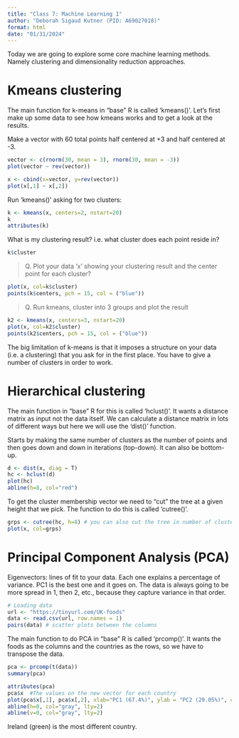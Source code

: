 ```yaml
---
title: "Class 7: Machine Learning 1"
author: "Deborah Sigaud Kutner (PID: A69027018)"
format: html
date: "01/31/2024"
---
```

Today we are going to explore some core machine learning methods. Namely clustering and dimensionality reduction approaches.

# Kmeans clustering
The main function for k-means in "base" R is called 'kmeans()'. Let's first make up some data to see how kmeans works and to get a look at the results.

Make a vector with 60 total points half centered at +3 and half centered at -3.

```r
vector <- c(rnorm(30, mean = 3), rnorm(30, mean = -3))
plot(vector ~ rev(vector))

x <- cbind(x=vector, y=rev(vector))
plot(x[,1] ~ x[,2])

```

Run 'kmeans()' asking for two clusters:

```r
k <- kmeans(x, centers=2, nstart=20)
k
attributes(k)
```
What is my clustering result? i.e. what cluster does each point reside in?

```r
k$cluster
```
> Q. Plot your data 'x' showing your clustering result and the center point for each cluster?

```r
plot(x, col=k$cluster)
points(k$centers, pch = 15, col = ("blue"))
```

> Q. Run kmeans, cluster into 3 groups and plot the result

```r
k2 <- kmeans(x, centers=3, nstart=20)
plot(x, col=k2$cluster)
points(k2$centers, pch = 15, col = ("blue"))


```

The big limitation of k-means is that it imposes a structure on your data (i.e. a clustering) that you ask for in the first place. You have to give a number of clusters in order to work.


# Hierarchical clustering

The main function in "base" R for this is called 'hclust()'. It wants a distance matrix as input not the data itself.
We can calculate a distance matrix in lots of different ways but here we will use the 'dist()' function. 

Starts by making the same number of clusters as the number of points and then goes down and down in iterations (top-down). It can also be bottom-up.

```r
d <- dist(x, diag = T)
hc <- hclust(d)
plot(hc)
abline(h=8, col="red")
```

To get the cluster membership vector we need to "cut" the tree at a given height that we pick. The function to do this is called 'cutree()'.

```r
grps <- cutree(hc, h=8) # you can also cut the tree in number of clusters (e.g. k=2)
plot(x, col=grps)
```


# Principal Component Analysis (PCA)

Eigenvectors: lines of fit to your data. Each one explains a percentage of variance. PC1 is the best one and it goes on. The data is always going to be more spread in 1, then 2, etc., because they capture variance in that order.

```r
# Loading data
url <- "https://tinyurl.com/UK-foods"
data <- read.csv(url, row.names = 1)
pairs(data) # scatter plots between the columns
```

The main function to do PCA in "base" R is called 'prcomp()'.
It wants the foods as the columns and the countries as the rows, so we have to transpose the data.


```r
pca <- prcomp(t(data))
summary(pca)
```

```r
attributes(pca)
pca$x  #The values on the new vector for each country
plot(pca$x[,1], pca$x[,2], xlab="PC1 (67.4%)", ylab = "PC2 (29.05%)", col=c("orange", "red", "blue", "darkgreen"), pch=16)
abline(h=0, col="gray", lty=2)
abline(v=0, col="gray", lty=2)
```

Ireland (green) is the most different country.




































